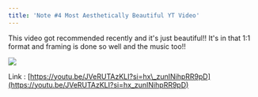 ```yaml
---
title: 'Note #4 Most Aesthetically Beautiful YT Video'
---
```

This video got recommended recently and it's just beautiful!! It's in that 1:1 format and framing is done so well and the music too!!



![](/assets/images/posts/note-4-most-aesthetically-beautiful-yt-video/1000026890.png)



Link : [https://youtu.be/JVeRUTAzKLI?si=hx\_zunINihpRR9pD](https://youtu.be/JVeRUTAzKLI?si=hx_zunINihpRR9pD)
